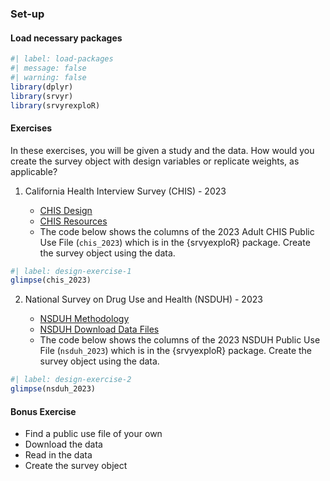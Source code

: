 ### Set-up

#### Load necessary packages

```r
#| label: load-packages
#| message: false
#| warning: false
library(dplyr)
library(srvyr)
library(srvyrexploR)
```

#### Exercises

In these exercises, you will be given a study and the data. How would you create the survey object with design variables or replicate weights, as applicable?

1.  California Health Interview Survey (CHIS) - 2023

    -   [CHIS Design](https://healthpolicy.ucla.edu/our-work/california-health-interview-survey-chis/chis-design-and-methods/chis-design)
    -   [CHIS Resources](https://healthpolicy.ucla.edu/our-work/california-health-interview-survey-chis/access-chis-data)
    -   The code below shows the columns of the 2023 Adult CHIS Public Use File (`chis_2023`) which is in the {srvyexploR} package. Create the survey object using the data.
    
```r
#| label: design-exercise-1
glimpse(chis_2023)
```

    
2. National Survey on Drug Use and Health (NSDUH) - 2023

    - [NSDUH Methodology](https://www.samhsa.gov/data/data-we-collect/nsduh-national-survey-drug-use-and-health/methodology)
    - [NSDUH Download Data Files](https://www.samhsa.gov/data/data-we-collect/nsduh-national-survey-drug-use-and-health/datafiles)
    -   The code below shows the columns of the 2023 NSDUH Public Use File (`nsduh_2023`) which is in the {srvyexploR} package. Create the survey object using the data.
    
```r
#| label: design-exercise-2
glimpse(nsduh_2023)
```

#### Bonus Exercise

   - Find a public use file of your own
   - Download the data
   - Read in the data
   - Create the survey object

